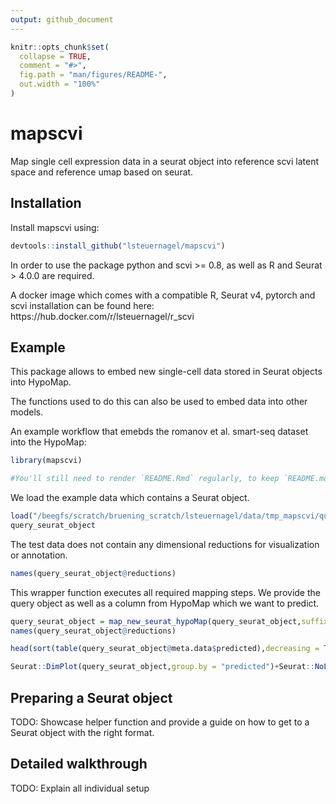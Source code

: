 ```yaml
---
output: github_document
---
```


<!-- README.md is generated from README.Rmd. Please edit that file -->

```r
knitr::opts_chunk$set(
  collapse = TRUE,
  comment = "#>",
  fig.path = "man/figures/README-",
  out.width = "100%"
)
```

# mapscvi

<!-- badges: start -->
<!-- badges: end -->

Map single cell expression data in a seurat object into reference scvi latent space and reference umap based on seurat.

## Installation

Install mapscvi using:

``` r
devtools::install_github("lsteuernagel/mapscvi")
```

In order to use the package python and scvi >= 0.8, as well as R and Seurat > 4.0.0 are required.

A docker image which comes with a compatible R, Seurat v4, pytorch and scvi installation can be found here: https://hub.docker.com/r/lsteuernagel/r_scvi 

## Example

This package allows to embed new single-cell data stored in Seurat objects into HypoMap.

The functions used to do this can also be used to embed data into other models.

An example workflow that emebds the romanov et al. smart-seq dataset into the HypoMap:

```r
library(mapscvi)

#You'll still need to render `README.Rmd` regularly, to keep `README.md` up-to-date. `devtools::build_readme()` is handy for this. You could also use GitHub Actions to re-render `README.Rmd` every time you push. An example workflow can be found here: <https://github.com/r-lib/actions/tree/master/examples>.
```

We load the example data which contains a Seurat object.

```r
load("/beegfs/scratch/bruening_scratch/lsteuernagel/data/tmp_mapscvi/query_test_object.RData")
query_seurat_object
```

The test data does not contain any dimensional reductions for visualization or annotation.

```r
names(query_seurat_object@reductions)
```

This wrapper function executes all required mapping steps. We provide the query object as well as a column from HypoMap which we want to predict.

```r
query_seurat_object = map_new_seurat_hypoMap(query_seurat_object,suffix="query_romanov",label_col="K169_named",max_epochs=20)
names(query_seurat_object@reductions)
```


```r
head(sort(table(query_seurat_object@meta.data$predicted),decreasing = TRUE),n = 20)
```

```r
Seurat::DimPlot(query_seurat_object,group.by = "predicted")+Seurat::NoLegend()
```



## Preparing a Seurat object

TODO: Showcase helper function and provide a guide on how to get to a Seurat object with the right format.


## Detailed walkthrough

TODO: Explain all individual setup
